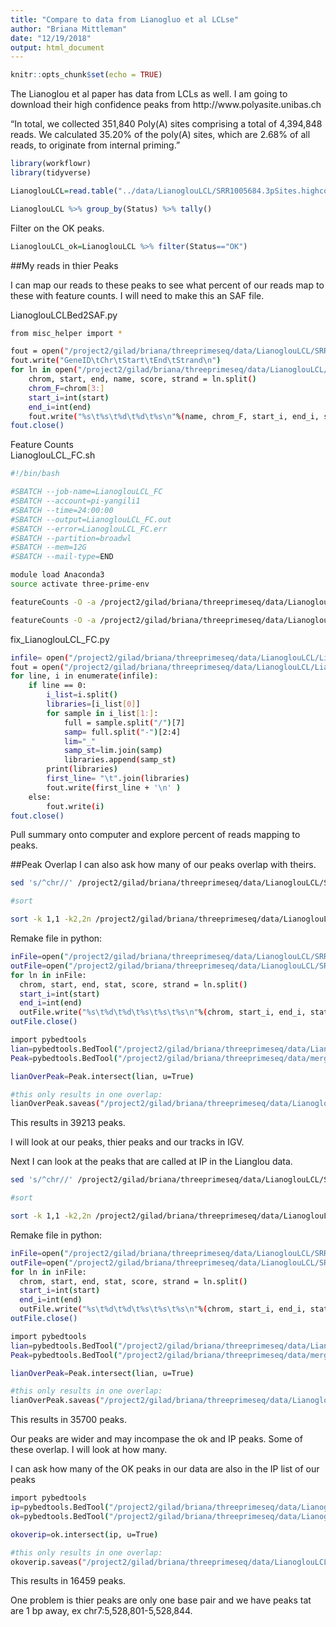 ```yaml
---
title: "Compare to data from Lianogluo et al LCLse"
author: "Briana Mittleman"
date: "12/19/2018"
output: html_document
---
```


```r
knitr::opts_chunk$set(echo = TRUE)
```

The Lianoglou et al paper has data from LCLs as well. I am going to download their high confidence peaks from http://www.polyasite.unibas.ch  

"In total, we collected 351,840 Poly(A) sites comprising a total of 4,394,848 reads. We calculated 35.20% of the poly(A) sites, which are 2.68% of all reads, to originate from internal priming. "  
```r
library(workflowr)
library(tidyverse)
```


```r
LianoglouLCL=read.table("../data/LianoglouLCL/SRR1005684.3pSites.highconfidence.ip.bed", stringsAsFactors = F, col.names =c("chr", "start", "end", "Status", "Score", "Strand")) 

```

```r
LianoglouLCL %>% group_by(Status) %>% tally()
```

Filter on the OK peaks.  

```r
LianoglouLCL_ok=LianoglouLCL %>% filter(Status=="OK")
```

##My reads in thier Peaks  

I can map our reads to these peaks to see what percent of our reads map to these with feature counts. I will need to make this an SAF file.  

LianoglouLCLBed2SAF.py
```bash
from misc_helper import *

fout = open("/project2/gilad/briana/threeprimeseq/data/LianoglouLCL/SRR1005684.3pSites.highconfidence.ip.OK.SAF",'w')
fout.write("GeneID\tChr\tStart\tEnd\tStrand\n")
for ln in open("/project2/gilad/briana/threeprimeseq/data/LianoglouLCL/SRR1005684.3pSites.highconfidence.ip.OK.bed"):
    chrom, start, end, name, score, strand = ln.split()
    chrom_F=chrom[3:]
    start_i=int(start)
    end_i=int(end)
    fout.write("%s\t%s\t%d\t%d\t%s\n"%(name, chrom_F, start_i, end_i, strand))
fout.close()
```

Feature Counts  
LianoglouLCL_FC.sh
```bash
#!/bin/bash

#SBATCH --job-name=LianoglouLCL_FC
#SBATCH --account=pi-yangili1
#SBATCH --time=24:00:00
#SBATCH --output=LianoglouLCL_FC.out
#SBATCH --error=LianoglouLCL_FC.err
#SBATCH --partition=broadwl
#SBATCH --mem=12G
#SBATCH --mail-type=END

module load Anaconda3
source activate three-prime-env

featureCounts -O -a /project2/gilad/briana/threeprimeseq/data/LianoglouLCL/SRR1005684.3pSites.highconfidence.ip.OK.SAF -F SAF -o /project2/gilad/briana/threeprimeseq/data/LianoglouLCL/LianoglouLCL_CleanPeaks.Total.fc /project2/gilad/briana/threeprimeseq/data/sort/*-T-*-sort.bam -s 2

featureCounts -O -a /project2/gilad/briana/threeprimeseq/data/LianoglouLCL/SRR1005684.3pSites.highconfidence.ip.OK.SAF -F SAF -o /project2/gilad/briana/threeprimeseq/data/LianoglouLCL/LianoglouLCL_CleanPeaks.Nuclear.fc /project2/gilad/briana/threeprimeseq/data/sort/*-N-*-sort.bam -s 2


```



fix_LianoglouLCL_FC.py
```bash
infile= open("/project2/gilad/briana/threeprimeseq/data/LianoglouLCL/LianoglouLCL_CleanPeaks.Total.fc.summary", "r")
fout = open("/project2/gilad/briana/threeprimeseq/data/LianoglouLCL/LianoglouLCL_CleanPeaks.Total.fc_fixed.summary",'w')
for line, i in enumerate(infile):
    if line == 0:
        i_list=i.split()
        libraries=[i_list[0]]
        for sample in i_list[1:]:
            full = sample.split("/")[7]
            samp= full.split("-")[2:4]
            lim="_"
            samp_st=lim.join(samp)
            libraries.append(samp_st)
        print(libraries)
        first_line= "\t".join(libraries)
        fout.write(first_line + '\n' )
    else:
        fout.write(i)
fout.close()
```

Pull summary onto computer and explore percent of reads mapping to peaks.  



##Peak Overlap
I can also ask how many of our peaks overlap with theirs.  


```bash
sed 's/^chr//' /project2/gilad/briana/threeprimeseq/data/LianoglouLCL/SRR1005684.3pSites.highconfidence.ip.OK.bed > /project2/gilad/briana/threeprimeseq/data/LianoglouLCL/SRR1005684.3pSites.highconfidence.ip.OK_noCHR.bed

#sort

sort -k 1,1 -k2,2n /project2/gilad/briana/threeprimeseq/data/LianoglouLCL/SRR1005684.3pSites.highconfidence.ip.OK_noCHR.bed > /project2/gilad/briana/threeprimeseq/data/LianoglouLCL/SRR1005684.3pSites.highconfidence.ip.OK_noCHR_sort.bed

```

Remake file in python:  

```bash
inFile=open("/project2/gilad/briana/threeprimeseq/data/LianoglouLCL/SRR1005684.3pSites.highconfidence.ip.OK_noCHR_sort.bed", "r")
outFile=open("/project2/gilad/briana/threeprimeseq/data/LianoglouLCL/SRR1005684.3pSites.highconfidence.ip.OK_noCHR_sort_fixed.bed", "w")
for ln in inFile:
  chrom, start, end, stat, score, strand = ln.split()
  start_i=int(start)
  end_i=int(end)
  outFile.write("%s\t%d\t%d\t%s\t%s\t%s\n"%(chrom, start_i, end_i, stat, score, strand))
outFile.close()


```


```bash
import pybedtools
lian=pybedtools.BedTool("/project2/gilad/briana/threeprimeseq/data/LianoglouLCL/SRR1005684.3pSites.highconfidence.ip.OK_noCHR_sort_fixed.bed")
Peak=pybedtools.BedTool("/project2/gilad/briana/threeprimeseq/data/mergedPeaks_comb/filtered_APApeaks_merged_allchrom_refseqTrans.noties_sm.fixed.bed") 

lianOverPeak=Peak.intersect(lian, u=True)

#this only results in one overlap:  
lianOverPeak.saveas("/project2/gilad/briana/threeprimeseq/data/LianoglouLCL/myPeaksInLiangoluLCL.bed")
```

This results in 39213 peaks. 

I will look at our peaks, thier peaks and our tracks in IGV.   


Next I can look at the peaks that are called at IP in the Lianglou data.  

```bash

sed 's/^chr//' /project2/gilad/briana/threeprimeseq/data/LianoglouLCL/SRR1005684.3pSites.highconfidence.ipOnly.bed > /project2/gilad/briana/threeprimeseq/data/LianoglouLCL/SRR1005684.3pSites.highconfidence.ipOnly_noCHR.bed

#sort

sort -k 1,1 -k2,2n /project2/gilad/briana/threeprimeseq/data/LianoglouLCL/SRR1005684.3pSites.highconfidence.ipOnly_noCHR.bed > /project2/gilad/briana/threeprimeseq/data/LianoglouLCL/SRR1005684.3pSites.highconfidence.ipOnly_noCHR_sort.bed

```

Remake file in python:  

```bash
inFile=open("/project2/gilad/briana/threeprimeseq/data/LianoglouLCL/SRR1005684.3pSites.highconfidence.ipOnly_noCHR_sort.bed", "r")
outFile=open("/project2/gilad/briana/threeprimeseq/data/LianoglouLCL/SRR1005684.3pSites.highconfidence.ipOnly_noCHR_sort_fixed.bed", "w")
for ln in inFile:
  chrom, start, end, stat, score, strand = ln.split()
  start_i=int(start)
  end_i=int(end)
  outFile.write("%s\t%d\t%d\t%s\t%s\t%s\n"%(chrom, start_i, end_i, stat, score, strand))
outFile.close()


```

```bash
import pybedtools
lian=pybedtools.BedTool("/project2/gilad/briana/threeprimeseq/data/LianoglouLCL/SRR1005684.3pSites.highconfidence.ipOnly_noCHR_sort_fixed.bed")
Peak=pybedtools.BedTool("/project2/gilad/briana/threeprimeseq/data/mergedPeaks_comb/filtered_APApeaks_merged_allchrom_refseqTrans.noties_sm.fixed.bed") 

lianOverPeak=Peak.intersect(lian, u=True)

#this only results in one overlap:  
lianOverPeak.saveas("/project2/gilad/briana/threeprimeseq/data/LianoglouLCL/myPeaksInLiangoluLCL_IPOnly.bed")
```

This results in 35700 peaks.  

Our peaks are wider and may incompase the ok and IP peaks. Some of these overlap. I will look at how many. 

I can ask how many of the OK peaks in our data are also in the IP list of our peaks 
```bash
import pybedtools
ip=pybedtools.BedTool("/project2/gilad/briana/threeprimeseq/data/LianoglouLCL/myPeaksInLiangoluLCL_IPOnly.bed")
ok=pybedtools.BedTool("/project2/gilad/briana/threeprimeseq/data/LianoglouLCL/myPeaksInLiangoluLCL.bed") 

okoverip=ok.intersect(ip, u=True)

#this only results in one overlap:  
okoverip.saveas("/project2/gilad/briana/threeprimeseq/data/LianoglouLCL/myPeaksInLiangoluLCL_OkandIP.bed")
```

This results in 16459 peaks.  

One problem is thier peaks are only one base pair and we have peaks tat are 1 bp away, ex chr7:5,528,801-5,528,844.  
